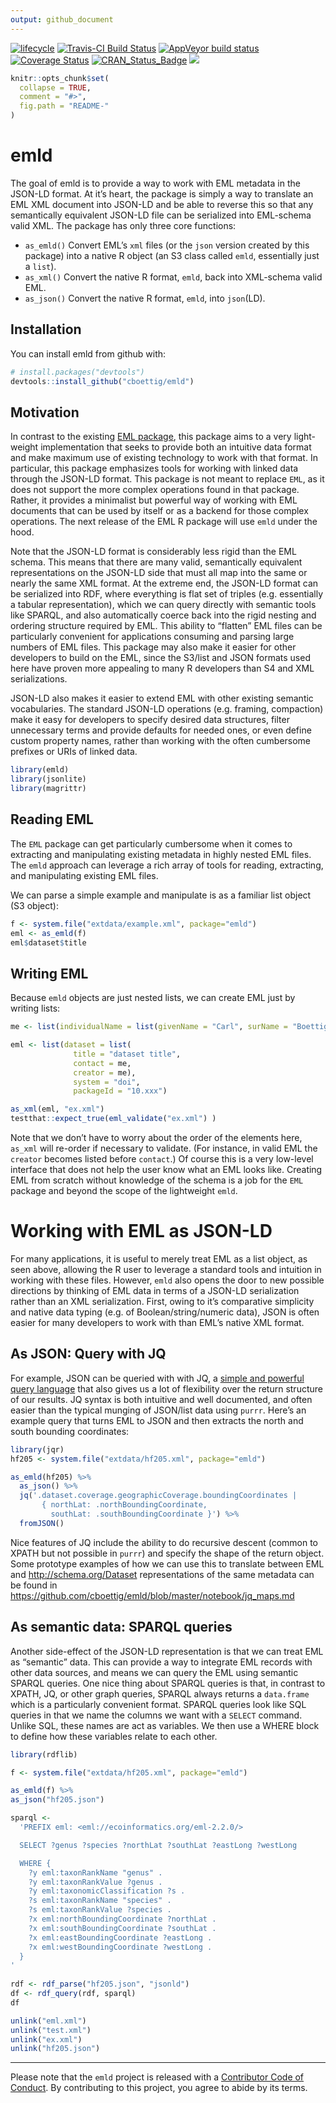 ```yaml
---
output: github_document
---
```


[![lifecycle](https://img.shields.io/badge/lifecycle-maturing-blue.svg)](https://www.tidyverse.org/lifecycle/#maturing)
[![Travis-CI Build Status](https://travis-ci.org/cboettig/emld.svg?branch=master)](https://travis-ci.org/cboettig/emld) 
[![AppVeyor build status](https://ci.appveyor.com/api/projects/status/github/cboettig/emld?branch=master&svg=true)](https://ci.appveyor.com/project/cboettig/emld)
[![Coverage Status](https://img.shields.io/codecov/c/github/cboettig/emld/master.svg)](https://codecov.io/github/cboettig/emld?branch=master)
[![CRAN_Status_Badge](http://www.r-pkg.org/badges/version/emld)](https://cran.r-project.org/package=emld)
[![](https://badges.ropensci.org/269_status.svg)](https://github.com/ropensci/software-review/issues/269)

<!-- README.md is generated from README.Rmd. Please edit that file -->

```r
knitr::opts_chunk$set(
  collapse = TRUE,
  comment = "#>",
  fig.path = "README-"
)
```

# emld

The goal of emld is to provide a way to work with EML metadata in the JSON-LD format. At it's heart, the package is simply a way to translate an EML XML document into JSON-LD and be able to reverse this so that any semantically equivalent JSON-LD file can be serialized into EML-schema valid XML.  The package has only three core functions:

- `as_emld()` Convert EML's `xml` files (or the `json` version created by this package) into a native R object (an S3 class called `emld`, essentially just a `list`).
- `as_xml()` Convert the native R format, `emld`, back into XML-schema valid EML.
- `as_json()` Convert the native R format, `emld`, into `json`(LD).


## Installation

You can install emld from github with:

```r
# install.packages("devtools")
devtools::install_github("cboettig/emld")
```



## Motivation


In contrast to the existing [EML package](https://ropensci.github.io/EML), this package aims to a very light-weight implementation that seeks to provide both an intuitive data format and make maximum use of existing technology to work with that format.  In particular, this package emphasizes tools for working with linked data through the JSON-LD format.  This package is not meant to replace `EML`, as it does not support the more complex operations found in that package.  Rather, it provides a minimalist but powerful way of working with EML documents that can be used by itself or as a backend for those complex operations.  The next release of the EML R package will use `emld` under the hood.  

Note that the JSON-LD format is considerably less rigid than the EML schema.  This means that there are many valid, semantically equivalent representations on the JSON-LD side that must all map into the same or nearly the same XML format.  At the extreme end, the JSON-LD format can be serialized into RDF, where everything is flat set of triples (e.g. essentially a tabular representation), which we can query directly with semantic tools like SPARQL, and also automatically coerce back into the rigid nesting and ordering structure required by EML.  This ability to "flatten" EML files can be particularly convenient for applications consuming and parsing large numbers of EML files.  This package may also make it easier for other developers to build on the EML, since the S3/list and JSON formats used here have proven more appealing to many R developers than S4 and XML serializations.

JSON-LD also makes it easier to extend EML with other existing semantic vocabularies.  The standard JSON-LD operations (e.g. framing, compaction) make it easy for developers to specify desired data structures, filter unnecessary terms and provide defaults for needed ones, or even define custom property names, rather than working with the often cumbersome prefixes or URIs of linked data. 



```r
library(emld)
library(jsonlite)
library(magrittr)
```


## Reading EML

The `EML` package can get particularly cumbersome when it comes to extracting and manipulating existing metadata in highly nested EML files.  The `emld` approach can leverage a rich array of tools for reading, extracting, and manipulating existing EML files. 

We can parse a simple example and manipulate is as a familiar list object (S3 object):

```r
f <- system.file("extdata/example.xml", package="emld")
eml <- as_emld(f)
eml$dataset$title
```


## Writing EML

Because `emld` objects are just nested lists, we can create EML just by writing lists: 

```r

me <- list(individualName = list(givenName = "Carl", surName = "Boettiger"))

eml <- list(dataset = list(
              title = "dataset title",
              contact = me,
              creator = me),
              system = "doi",
              packageId = "10.xxx")

as_xml(eml, "ex.xml")
testthat::expect_true(eml_validate("ex.xml") )
```

Note that we don't have to worry about the order of the elements here, `as_xml` will re-order if necessary to validate. (For instance, in valid EML the `creator` becomes listed before `contact`.)   Of course this is a very low-level interface that does not help the user know what an EML looks like. Creating EML from scratch without knowledge of the schema is a job for the `EML` package and beyond the scope of the lightweight `emld`.  


# Working with EML as JSON-LD 

For many applications, it is useful to merely treat EML as a list object, as seen above, allowing the R user to leverage a standard tools and intuition in working with these files.  However, `emld` also opens the door to new possible directions by thinking of EML data in terms of a JSON-LD serialization rather than an XML serialization.  First, owing to it's comparative simplicity and native data typing (e.g. of Boolean/string/numeric data), JSON is often easier for many developers to work with than EML's native XML format.  


## As JSON: Query with JQ 

For example, JSON can be queried with with JQ, a [simple and powerful query language](https://stedolan.github.io/jq/manual/) that also gives us a lot of flexibility over the return structure of our results.  JQ syntax is both intuitive and well documented, and often easier than the typical munging of JSON/list data using `purrr`.  Here's an example query that turns EML to JSON and then extracts the north and south bounding coordinates:


```r
library(jqr)
hf205 <- system.file("extdata/hf205.xml", package="emld")

as_emld(hf205) %>% 
  as_json() %>% 
  jq('.dataset.coverage.geographicCoverage.boundingCoordinates | 
       { northLat: .northBoundingCoordinate, 
         southLat: .southBoundingCoordinate }') %>%
  fromJSON()
```

Nice features of JQ include the ability to do recursive descent (common to XPATH but not possible in `purrr`) and specify the shape of the return object.  Some prototype examples of how we can use this to translate between EML and <http://schema.org/Dataset> representations of the same metadata can be found in <https://github.com/cboettig/emld/blob/master/notebook/jq_maps.md>



## As semantic data: SPARQL queries


Another side-effect of the JSON-LD representation is that we can treat EML as "semantic" data.  This can provide a way to integrate EML records with other data sources, and means we can query the EML using semantic SPARQL queries.  One nice thing about SPARQL queries is that, in contrast to XPATH, JQ, or other graph queries, SPARQL always returns a `data.frame` which is a particularly convenient format. SPARQL queries look like SQL queries in that we name the columns we want with a `SELECT` command.  Unlike SQL, these names are act as variables.  We then use a WHERE block to define how these variables relate to each other.  



```r
library(rdflib)
```


```r
f <- system.file("extdata/hf205.xml", package="emld")

as_emld(f) %>%
as_json("hf205.json")

sparql <- 
  'PREFIX eml: <eml://ecoinformatics.org/eml-2.2.0/>

  SELECT ?genus ?species ?northLat ?southLat ?eastLong ?westLong 

  WHERE { 
    ?y eml:taxonRankName "genus" .
    ?y eml:taxonRankValue ?genus .
    ?y eml:taxonomicClassification ?s .
    ?s eml:taxonRankName "species" .
    ?s eml:taxonRankValue ?species .
    ?x eml:northBoundingCoordinate ?northLat .
    ?x eml:southBoundingCoordinate ?southLat .
    ?x eml:eastBoundingCoordinate ?eastLong .
    ?x eml:westBoundingCoordinate ?westLong .
  }
'
  
rdf <- rdf_parse("hf205.json", "jsonld")
df <- rdf_query(rdf, sparql)
df
```






```r
unlink("eml.xml")
unlink("test.xml")
unlink("ex.xml")
unlink("hf205.json")
```


----

Please note that the `emld` project is released with a [Contributor Code of Conduct](CODE_OF_CONDUCT.md). By contributing to this project, you agree to abide by its terms.

